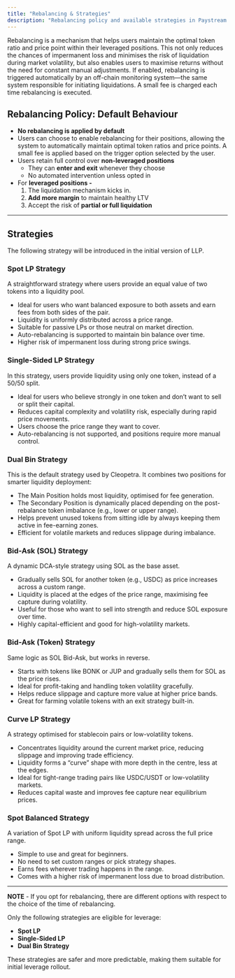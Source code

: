 ```yaml
---
title: "Rebalancing & Strategies"
description: "Rebalancing policy and available strategies in Paystream's LLP."
---
```


Rebalancing is a mechanism that helps users maintain the optimal token ratio and price point within their leveraged positions. This not only reduces the chances of impermanent loss and minimises the risk of liquidation during market volatility, but also enables users to maximise returns without the need for constant manual adjustments. If enabled, rebalancing is triggered automatically by an off-chain monitoring system—the same system responsible for initiating liquidations. A small fee is charged each time rebalancing is executed.

## Rebalancing Policy:  Default Behaviour

- **No rebalancing is applied by default**
- Users can choose to enable rebalancing for their positions, allowing the system to automatically maintain optimal token ratios and price points. A small fee is applied based on the trigger option selected by the user.
- Users retain full control over **non-leveraged positions**
    - They can **enter and exit** whenever they choose
    - No automated intervention unless opted in
- For **leveraged positions -**
    1. The liquidation mechanism kicks in. 
    2. **Add more margin** to maintain healthy LTV
    3. Accept the risk of **partial or full liquidation** 

---

## Strategies

The following strategy will be introduced in the initial version of LLP.

### Spot LP Strategy
A straightforward strategy where users provide an equal value of two tokens into a liquidity pool.

- Ideal for users who want balanced exposure to both assets and earn fees from both sides of the pair.
- Liquidity is uniformly distributed across a price range.
- Suitable for passive LPs or those neutral on market direction.
- Auto-rebalancing is supported to maintain bin balance over time.
- Higher risk of impermanent loss during strong price swings.

### Single-Sided LP Strategy
In this strategy, users provide liquidity using only one token, instead of a 50/50 split.

- Ideal for users who believe strongly in one token and don’t want to sell or split their capital.
- Reduces capital complexity and volatility risk, especially during rapid price movements.
- Users choose the price range they want to cover.
- Auto-rebalancing is not supported, and positions require more manual control.

### Dual Bin Strategy
This is the default strategy used by Cleopetra. It combines two positions for smarter liquidity deployment:

- The Main Position holds most liquidity, optimised for fee generation.
- The Secondary Position is dynamically placed depending on the post-rebalance token imbalance (e.g., lower or upper range).
- Helps prevent unused tokens from sitting idle by always keeping them active in fee-earning zones.
- Efficient for volatile markets and reduces slippage during imbalance.

### Bid-Ask (SOL) Strategy
A dynamic DCA-style strategy using SOL as the base asset.

- Gradually sells SOL for another token (e.g., USDC) as price increases across a custom range.
- Liquidity is placed at the edges of the price range, maximising fee capture during volatility.
- Useful for those who want to sell into strength and reduce SOL exposure over time.
- Highly capital-efficient and good for high-volatility markets.

### Bid-Ask (Token) Strategy
Same logic as SOL Bid-Ask, but works in reverse.

- Starts with tokens like BONK or JUP and gradually sells them for SOL as the price rises.
- Ideal for profit-taking and handling token volatility gracefully.
- Helps reduce slippage and capture more value at higher price bands.
- Great for farming volatile tokens with an exit strategy built-in.

### Curve LP Strategy
A strategy optimised for stablecoin pairs or low-volatility tokens.

- Concentrates liquidity around the current market price, reducing slippage and improving trade efficiency.
- Liquidity forms a “curve” shape with more depth in the centre, less at the edges.
- Ideal for tight-range trading pairs like USDC/USDT or low-volatility markets.
- Reduces capital waste and improves fee capture near equilibrium prices.

### Spot Balanced Strategy
A variation of Spot LP with uniform liquidity spread across the full price range.

- Simple to use and great for beginners.
- No need to set custom ranges or pick strategy shapes.
- Earns fees wherever trading happens in the range.
- Comes with a higher risk of impermanent loss due to broad distribution. 

---

**NOTE** - If you opt for rebalancing, there are different options with respect to the choice of the time of rebalancing.

Only the following strategies are eligible for leverage:

- **Spot LP**
- **Single-Sided LP**
- **Dual Bin Strategy**

These strategies are safer and more predictable, making them suitable for initial leverage rollout.
